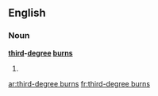 ==English==

===Noun===
'''[[third]]-[[degree]] [[burn]]s'''

# {{plural of|[[third-degree burn]]}}

[[ar:third-degree burns]]
[[fr:third-degree burns]]